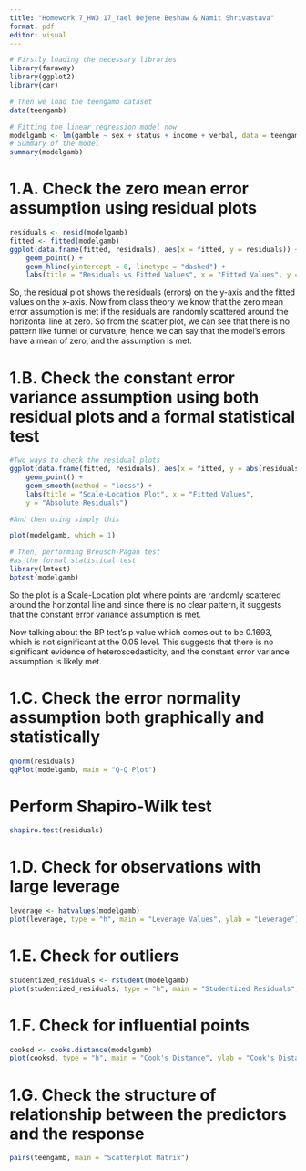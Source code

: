 ```yaml
---
title: "Homework 7_HW3 17_Yael Dejene Beshaw & Namit Shrivastava"
format: pdf
editor: visual
---
```


```r
# Firstly loading the necessary libraries
library(faraway)
library(ggplot2)
library(car)

# Then we load the teengamb dataset
data(teengamb)

# Fitting the linear regression model now
modelgamb <- lm(gamble ~ sex + status + income + verbal, data = teengamb) 
# Summary of the model 
summary(modelgamb)
```
# 1.A. Check the zero mean error assumption using residual plots

```r
residuals <- resid(modelgamb)
fitted <- fitted(modelgamb)
ggplot(data.frame(fitted, residuals), aes(x = fitted, y = residuals)) +
    geom_point() +
    geom_hline(yintercept = 0, linetype = "dashed") +
    labs(title = "Residuals vs Fitted Values", x = "Fitted Values", y = "Residuals")
```
So, the residual plot shows the residuals (errors) on the y-axis and the fitted values on the x-axis.
Now from class theory we know that the zero mean error assumption is met if the residuals are randomly scattered around the horizontal line at zero. So from the scatter plot, we can see that there is no pattern like funnel or curvature, hence we can say that the model's errors have a mean of zero, and the assumption is met.


# 1.B. Check the constant error variance assumption using both residual plots and a formal statistical test
```r
#Two ways to check the residual plots
ggplot(data.frame(fitted, residuals), aes(x = fitted, y = abs(residuals))) +
    geom_point() +
    geom_smooth(method = "loess") +
    labs(title = "Scale-Location Plot", x = "Fitted Values",
    y = "Absolute Residuals")

#And then using simply this

plot(modelgamb, which = 1)

# Then, performing Breusch-Pagan test
#as the formal statistical test
library(lmtest)
bptest(modelgamb)
```
So the plot is a Scale-Location plot where points are randomly scattered around the horizontal line and since there is no clear pattern, it suggests that the constant error variance assumption is met.

Now talking about the BP test's p value which comes out to be 0.1693, which is not significant at the 0.05 level. This suggests that there is no significant evidence of heteroscedasticity, and the constant error variance assumption is likely met.


# 1.C. Check the error normality assumption both graphically and statistically
```r
qnorm(residuals)
qqPlot(modelgamb, main = "Q-Q Plot")
```

# Perform Shapiro-Wilk test
```r
shapiro.test(residuals)
```

# 1.D. Check for observations with large leverage
```r
leverage <- hatvalues(modelgamb)
plot(leverage, type = "h", main = "Leverage Values", ylab = "Leverage")
```


# 1.E. Check for outliers
```r
studentized_residuals <- rstudent(modelgamb)
plot(studentized_residuals, type = "h", main = "Studentized Residuals", ylab = "Studentized Residuals")
```


# 1.F. Check for influential points
```r
cooksd <- cooks.distance(modelgamb)
plot(cooksd, type = "h", main = "Cook's Distance", ylab = "Cook's Distance")
```



# 1.G. Check the structure of relationship between the predictors and the response
```r
pairs(teengamb, main = "Scatterplot Matrix")
```
